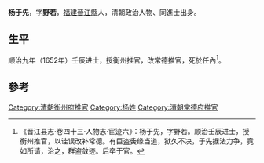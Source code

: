 '''杨于先'''，字'''野若'''，[[福建|福建]][[晉江縣|晉江縣]]人，清朝政治人物、同進士出身。

== 生平 ==
顺治九年（1652年）壬辰进士，授[[衡州|衡州]]推官，改[[常德|常德]]推官，死於任內<ref>《晋江县志·卷四十三·人物志·宦迹六》：杨于先，字野若。顺治壬辰进士，授衡州推官，以诖误改补常德。有巨盗夤缘当道，狱久不决，于先据法力争，竟如所请，治之，群盗敛迹。后卒于官。</ref>。

==參考==
{{reflist}}

{{清朝人物小作品}}
{{順治九年壬辰科殿試金榜}}
{{DEFAULTSORT:Yang楊}}
[[Category:清朝衡州府推官|Category:清朝衡州府推官]]
[[Category:杨姓|Category:杨姓]]
[[Category:清朝常德府推官|Category:清朝常德府推官]]